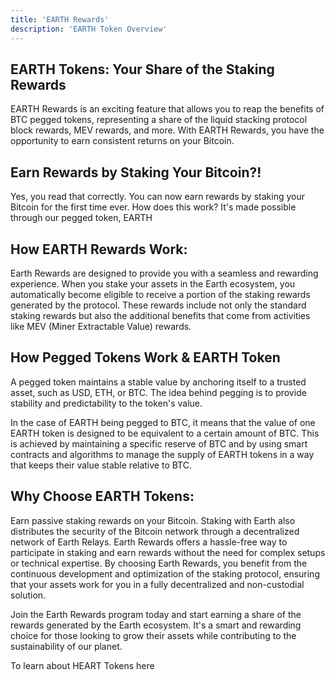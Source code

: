 ```yaml
---
title: 'EARTH Rewards'
description: 'EARTH Token Overview'
---
```


## EARTH Tokens: Your Share of the Staking Rewards

EARTH Rewards is an exciting feature that allows you to reap the benefits of BTC pegged tokens, representing a share of the liquid stacking protocol block rewards, MEV rewards, and more. With EARTH Rewards, you have the opportunity to earn consistent returns on your Bitcoin.

## Earn Rewards by Staking Your Bitcoin?!

Yes, you read that correctly. You can now earn rewards by staking your Bitcoin for the first time ever. How does this work? It's made possible through our pegged token, EARTH

## How EARTH Rewards Work:

Earth Rewards are designed to provide you with a seamless and rewarding experience. When you stake your assets in the Earth ecosystem, you automatically become eligible to receive a portion of the staking rewards generated by the protocol. These rewards include not only the standard staking rewards but also the additional benefits that come from activities like MEV (Miner Extractable Value) rewards. 

## How Pegged Tokens Work & EARTH Token

A pegged token maintains a stable value by anchoring itself to a trusted asset, such as USD, ETH, or BTC. The idea behind pegging is to provide stability and predictability to the token's value. 


In the case of EARTH being pegged to BTC, it means that the value of one EARTH token is designed to be equivalent to a certain amount of BTC. This is achieved by maintaining a specific reserve of BTC and by using smart contracts and algorithms to manage the supply of EARTH tokens in a way that keeps their value stable relative to BTC.

## Why Choose EARTH Tokens:

Earn passive staking rewards on your Bitcoin. Staking with Earth also distributes the security of the Bitcoin network through a decentralized network of Earth Relays. Earth Rewards offers a hassle-free way to participate in staking and earn rewards without the need for complex setups or technical expertise. By choosing Earth Rewards, you benefit from the continuous development and optimization of the staking protocol, ensuring that your assets work for you in a fully decentralized and non-custodial solution.

Join the Earth Rewards program today and start earning a share of the rewards generated by the Earth ecosystem. It's a smart and rewarding choice for those looking to grow their assets while contributing to the sustainability of our planet.

To learn about HEART Tokens here